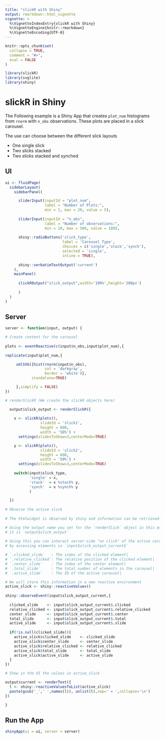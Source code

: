 ```yaml
---
title: "slickR with Shiny"
output: rmarkdown::html_vignette
vignette: >
  %\VignetteIndexEntry{slickR with Shiny}
  %\VignetteEngine{knitr::rmarkdown}
  %\VignetteEncoding{UTF-8}
---
```


```r
knitr::opts_chunk$set(
  collapse = TRUE,
  comment = "#>",
  eval = FALSE
)
```

```r
library(slickR)
library(svglite)
library(shiny)
```

# slickR in Shiny

The Following example is a Shiny App that creates `plot_num` histograms from `rnorm` with `n_obs` observations. These plots are placed in a slick carousel.

The use can choose between the different slick layouts

  - One single slick
  - Two slicks stacked
  - Two slicks stacked and synched

## UI

```r

ui <- fluidPage(
  sidebarLayout(
    sidebarPanel(

      sliderInput(inputId = "plot_num", 
                  label = "Number of Plots:", 
                  min = 1, max = 20, value = 5),
            
      sliderInput(inputId = "n_obs", 
                  label = "Number of observations:", 
                  min = 10, max = 500, value = 100),
      
      shiny::radioButtons('slick_type',
                          label = 'Carousel Type',
                          choices = c('single','stack','synch'),
                          selected = 'single',
                          inline = TRUE),
      
      shiny::verbatimTextOutput('current')
    ),
    mainPanel(
      
      slickROutput("slick_output",width='100%',height='200px')
      
      )
  )
)

```

## Server

```r
server <- function(input, output) {

# Create content for the carousel
  
plots <- eventReactive(c(input$n_obs,input$plot_num),{
  
replicate(input$plot_num,{

     xmlSVG({hist(rnorm(input$n_obs),
                  col = 'darkgray',
                  border = 'white')},
            standalone=TRUE)

     },simplify = FALSE)
})

# renderSlickR (We create the slickR objects here)

  output$slick_output <- renderSlickR({
    
    x <- slickR(plots(),
                slideId = 'slick1',
                height = 600,
                width = '50%') + 
      settings(slidesToShow=3,centerMode=TRUE)

    y <- slickR(plots(),
                slideId = 'slick2',
                height = 600,
                width = '50%') + 
      settings(slidesToShow=3,centerMode=TRUE)    
    
    switch(input$slick_type,
           'single' = x,
           'stack'  = x %stack% y,
           'synch'  = x %synch% y
           )

  })
  
# Observe the active slick
  
# The htmlwidget is observed by shiny and information can be retrieved. 

# Using the output name you set for the `renderSlick` object in this example
# it is `output$slick_output`
 
# Using this you can interact server-side "on click" of the active carousel
# by accessing elements in `input$slick_output_current$`

# `.clicked_slide`   : The index of the clicked element|
# `.relative_clicked`: The relative position of the clicked element|
# `.center_slide`    : The index of the center element|
# `.total_slide`     : The total number of elements in the carousel|
# `.active_slide`    : The ID of the active carousel|

# We will store this information in a new reactive environment
active_slick <- shiny::reactiveValues()
  
shiny::observeEvent(input$slick_output_current,{
  
  clicked_slide    <- input$slick_output_current$.clicked
  relative_clicked <- input$slick_output_current$.relative_clicked
  center_slide     <- input$slick_output_current$.center
  total_slide      <- input$slick_output_current$.total
  active_slide     <- input$slick_output_current$.slide
  
  if(!is.null(clicked_slide)){
    active_slick$clicked_slide    <- clicked_slide
    active_slick$center_slide     <- center_slide
    active_slick$relative_clicked <- relative_clicked
    active_slick$total_slide      <- total_slide
    active_slick$active_slide     <- active_slide
  }
})

# Show in the UI the values in active_slick

output$current <- renderText({
  l <- shiny::reactiveValuesToList(active_slick)
  paste(gsub('_',' ',names(l)), unlist(l),sep=' = ',collapse='\n')
})

}
```

## Run the App

```r
shinyApp(ui = ui, server = server)

```